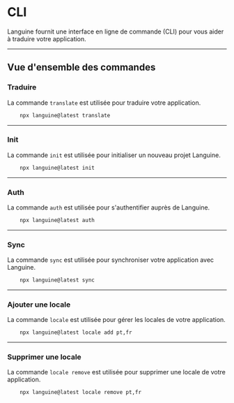 # CLI

Languine fournit une interface en ligne de commande (CLI) pour vous aider à traduire votre application.

---

## Vue d'ensemble des commandes

### Traduire

La commande `translate` est utilisée pour traduire votre application.

```bash title="Terminal"
    npx languine@latest translate
```

---

### Init

La commande `init` est utilisée pour initialiser un nouveau projet Languine.

```bash title="Terminal"
    npx languine@latest init
```

---

### Auth

La commande `auth` est utilisée pour s'authentifier auprès de Languine.

```bash title="Terminal"
    npx languine@latest auth
```

---

### Sync

La commande `sync` est utilisée pour synchroniser votre application avec Languine.

```bash title="Terminal"
    npx languine@latest sync
```

---

### Ajouter une locale

La commande `locale` est utilisée pour gérer les locales de votre application.

```bash title="Terminal"
    npx languine@latest locale add pt,fr
```

---

### Supprimer une locale

La commande `locale remove` est utilisée pour supprimer une locale de votre application.

```bash title="Terminal"
    npx languine@latest locale remove pt,fr
```
